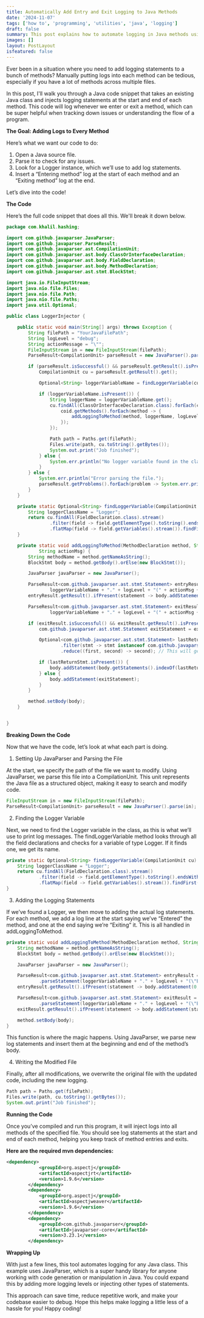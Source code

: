 ```yaml
---
title: Automatically Add Entry and Exit Logging to Java Methods
date: '2024-11-07'
tags: ['how to', 'programming', 'utilities', 'java', 'logging']
draft: false
summary: This post explains how to automate logging in Java methods using JavaParser. The provided code parses a Java file, locates a Logger instance, and injects Entering and Exiting log statements at the start and end of each method. This automation saves time and makes tracking program flow easier without manual log insertion.
images: []
layout: PostLayout
isfeatured: false
---
```


Ever been in a situation where you need to add logging statements to a bunch of methods? Manually putting logs into each method can be tedious, especially if you have a lot of methods across multiple files.

In this post, I'll walk you through a Java code snippet that takes an existing Java class and injects logging statements at the start and end of each method. This code will log whenever we enter or exit a method, which can be super helpful when tracking down issues or understanding the flow of a program.

**The Goal: Adding Logs to Every Method**

Here’s what we want our code to do:

1. Open a Java source file.
2. Parse it to check for any issues.
3. Look for a Logger instance, which we’ll use to add log statements.
4. Insert a “Entering method” log at the start of each method and an “Exiting method” log at the end.

Let’s dive into the code!

**The Code**

Here’s the full code snippet that does all this. We'll break it down below.

```java
package com.khalil.hashing;

import com.github.javaparser.JavaParser;
import com.github.javaparser.ParseResult;
import com.github.javaparser.ast.CompilationUnit;
import com.github.javaparser.ast.body.ClassOrInterfaceDeclaration;
import com.github.javaparser.ast.body.FieldDeclaration;
import com.github.javaparser.ast.body.MethodDeclaration;
import com.github.javaparser.ast.stmt.BlockStmt;

import java.io.FileInputStream;
import java.nio.file.Files;
import java.nio.file.Path;
import java.nio.file.Paths;
import java.util.Optional;

public class LoggerInjector {

    public static void main(String[] args) throws Exception {
        String filePath = "YourJavaFilePath";
        String logLevel = "debug";
        String actionMessage = "\"";
        FileInputStream in = new FileInputStream(filePath);
        ParseResult<CompilationUnit> parseResult = new JavaParser().parse(in);

        if (parseResult.isSuccessful() && parseResult.getResult().isPresent()) {
            CompilationUnit cu = parseResult.getResult().get();

            Optional<String> loggerVariableName = findLoggerVariable(cu);

            if (loggerVariableName.isPresent()) {
                String loggerName = loggerVariableName.get();
                cu.findAll(ClassOrInterfaceDeclaration.class).forEach(coid -> {
                    coid.getMethods().forEach(method -> {
                        addLoggingToMethod(method, loggerName, logLevel,actionMessage);
                    });
                });

                Path path = Paths.get(filePath);
                Files.write(path, cu.toString().getBytes());
                System.out.print("Job finished");
            } else {
                System.err.println("No logger variable found in the class.");
            }
        } else {
            System.err.println("Error parsing the file.");
            parseResult.getProblems().forEach(problem -> System.err.println(problem.toString()));
        }
    }

    private static Optional<String> findLoggerVariable(CompilationUnit cu) {
        String loggerClassName = "Logger";
        return cu.findAll(FieldDeclaration.class).stream()
                .filter(field -> field.getElementType().toString().endsWith(loggerClassName))
                .flatMap(field -> field.getVariables().stream()).findFirst().map(var -> var.getNameAsString());
    }

    private static void addLoggingToMethod(MethodDeclaration method, String loggerVariableName, String logLevel,
            String actionMsg) {
        String methodName = method.getNameAsString();
        BlockStmt body = method.getBody().orElse(new BlockStmt());

        JavaParser javaParser = new JavaParser();

        ParseResult<com.github.javaparser.ast.stmt.Statement> entryResult = javaParser.parseStatement(
                loggerVariableName + "." + logLevel + "(" + actionMsg + "Entering: " + methodName + "()\");");
        entryResult.getResult().ifPresent(statement -> body.addStatement(0, statement));

        ParseResult<com.github.javaparser.ast.stmt.Statement> exitResult = javaParser.parseStatement(
                loggerVariableName + "." + logLevel + "(" + actionMsg + "Exiting: " + methodName + "()\");");

        if (exitResult.isSuccessful() && exitResult.getResult().isPresent()) {
            com.github.javaparser.ast.stmt.Statement exitStatement = exitResult.getResult().get();

            Optional<com.github.javaparser.ast.stmt.Statement> lastReturnStmt = body.getStatements().stream()
                    .filter(stmt -> stmt instanceof com.github.javaparser.ast.stmt.ReturnStmt)
                    .reduce((first, second) -> second); // This will get the last return statement if present

            if (lastReturnStmt.isPresent()) {
                body.addStatement(body.getStatements().indexOf(lastReturnStmt.get()), exitStatement);
            } else {
                body.addStatement(exitStatement);
            }
        }

        method.setBody(body);
    }


}
```

**Breaking Down the Code**

Now that we have the code, let’s look at what each part is doing.

1. Setting Up JavaParser and Parsing the File

At the start, we specify the path of the file we want to modify. Using JavaParser, we parse this file into a CompilationUnit. This unit represents the Java file as a structured object, making it easy to search and modify code.

```java
FileInputStream in = new FileInputStream(filePath);
ParseResult<CompilationUnit> parseResult = new JavaParser().parse(in);
```

2. Finding the Logger Variable

Next, we need to find the Logger variable in the class, as this is what we’ll use to print log messages. The findLoggerVariable method looks through all the field declarations and checks for a variable of type Logger. If it finds one, we get its name.

```java
private static Optional<String> findLoggerVariable(CompilationUnit cu) {
    String loggerClassName = "Logger";
    return cu.findAll(FieldDeclaration.class).stream()
            .filter(field -> field.getElementType().toString().endsWith(loggerClassName))
            .flatMap(field -> field.getVariables().stream()).findFirst().map(var -> var.getNameAsString());
}
```

3. Adding the Logging Statements

If we’ve found a Logger, we then move to adding the actual log statements. For each method, we add a log line at the start saying we’ve “Entered” the method, and one at the end saying we’re “Exiting” it. This is all handled in addLoggingToMethod.

```java
private static void addLoggingToMethod(MethodDeclaration method, String loggerVariableName, String logLevel) {
    String methodName = method.getNameAsString();
    BlockStmt body = method.getBody().orElse(new BlockStmt());

    JavaParser javaParser = new JavaParser();

    ParseResult<com.github.javaparser.ast.stmt.Statement> entryResult = javaParser
            .parseStatement(loggerVariableName + "." + logLevel + "(\"Enter: " + methodName + "()\");");
    entryResult.getResult().ifPresent(statement -> body.addStatement(0, statement));

    ParseResult<com.github.javaparser.ast.stmt.Statement> exitResult = javaParser
            .parseStatement(loggerVariableName + "." + logLevel + "(\"Exit: " + methodName + "()\");");
    exitResult.getResult().ifPresent(statement -> body.addStatement(statement));

    method.setBody(body);
}
```

This function is where the magic happens. Using JavaParser, we parse new log statements and insert them at the beginning and end of the method’s body.

4. Writing the Modified File

Finally, after all modifications, we overwrite the original file with the updated code, including the new logging.

```java
Path path = Paths.get(filePath);
Files.write(path, cu.toString().getBytes());
System.out.print("Job finished");
```

**Running the Code**

Once you’ve compiled and run this program, it will inject logs into all methods of the specified file. You should see log statements at the start and end of each method, helping you keep track of method entries and exits.

**Here are the required mvn dependencies:**

```xml
<dependency>
			<groupId>org.aspectj</groupId>
			<artifactId>aspectjrt</artifactId>
			<version>1.9.6</version>
		</dependency>
		<dependency>
			<groupId>org.aspectj</groupId>
			<artifactId>aspectjweaver</artifactId>
			<version>1.9.6</version>
		</dependency>
		<dependency>
			<groupId>com.github.javaparser</groupId>
			<artifactId>javaparser-core</artifactId>
			<version>3.23.1</version>
		</dependency>
```

**Wrapping Up**

With just a few lines, this tool automates logging for any Java class. This example uses JavaParser, which is a super handy library for anyone working with code generation or manipulation in Java. You could expand this by adding more logging levels or injecting other types of statements.

This approach can save time, reduce repetitive work, and make your codebase easier to debug. Hope this helps make logging a little less of a hassle for you! Happy coding!
